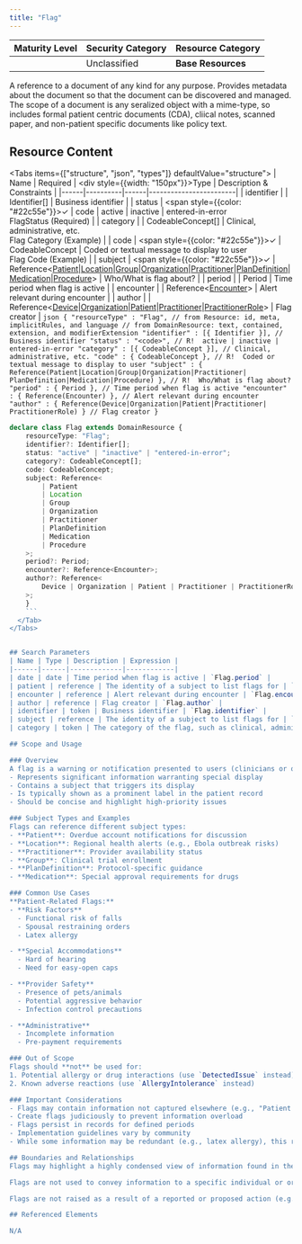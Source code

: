 ```yaml
---
title: "Flag"
---
```


| Maturity Level | Security Category | Resource Category |
|----------------|------------------|-------------------|
|  | Unclassified | <div className="flex items-center gap-2"> <Users className="h-5 w-5 text-blue-500" /> **Base Resources**</div> |

A reference to a document of any kind for any purpose. Provides metadata about the document so that the document can be discovered and managed. The scope of a document is any seralized object with a mime-type, so includes formal patient centric documents (CDA), cliical notes, scanned paper, and non-patient specific documents like policy text.

## Resource Content
<Tabs items={["structure", "json", "types"]} defaultValue="structure">
  <Tab value="structure">
    | Name | Required | <div style={{width: "150px"}}>Type</div> | Description & Constraints |
    |------|----------|------|------------------------|
    | identifier | | Identifier[] | Business identifier |
    | status | <span style={{color: "#22c55e"}}>✓</span> | code | active \| inactive \| entered-in-error<br/>FlagStatus (Required) |
    | category | | CodeableConcept[] | Clinical, administrative, etc.<br/>Flag Category (Example) |
    | code | <span style={{color: "#22c55e"}}>✓</span> | CodeableConcept | Coded or textual message to display to user<br/>Flag Code (Example) |
    | subject | <span style={{color: "#22c55e"}}>✓</span> | Reference\<[Patient](/fhir/resources/patient)\|[Location](/fhir/resources/location)\|[Group](/fhir/resources/group)\|[Organization](/fhir/resources/organization)\|[Practitioner](/fhir/resources/practitioner)\|[PlanDefinition](/fhir/resources/plandefinition)\|[Medication](/fhir/resources/medication)\|[Procedure](/fhir/resources/procedure)> | Who/What is flag about? |
    | period | | Period | Time period when flag is active |
    | encounter | | Reference\<[Encounter](/fhir/resources/encounter)> | Alert relevant during encounter |
    | author | | Reference\<[Device](/fhir/resources/device)\|[Organization](/fhir/resources/organization)\|[Patient](/fhir/resources/patient)\|[Practitioner](/fhir/resources/practitioner)\|[PractitionerRole](/fhir/resources/practitionerrole)> | Flag creator |
  </Tab>
  <Tab value="json">
    ```json
{
  "resourceType" : "Flag",
  // from Resource: id, meta, implicitRules, and language
  // from DomainResource: text, contained, extension, and modifierExtension
  "identifier" : [{ Identifier }], // Business identifier
  "status" : "<code>", // R!  active | inactive | entered-in-error
  "category" : [{ CodeableConcept }], // Clinical, administrative, etc.
  "code" : { CodeableConcept }, // R!  Coded or textual message to display to user
  "subject" : { Reference(Patient|Location|Group|Organization|Practitioner|
   PlanDefinition|Medication|Procedure) }, // R!  Who/What is flag about?
  "period" : { Period }, // Time period when flag is active
  "encounter" : { Reference(Encounter) }, // Alert relevant during encounter
  "author" : { Reference(Device|Organization|Patient|Practitioner|
   PractitionerRole) } // Flag creator
}
        ```
  </Tab>
  <Tab value="types">
```typescript
declare class Flag extends DomainResource {
    resourceType: "Flag";
    identifier?: Identifier[];
    status: "active" | "inactive" | "entered-in-error";
    category?: CodeableConcept[];
    code: CodeableConcept;
    subject: Reference<
        | Patient
        | Location
        | Group
        | Organization
        | Practitioner
        | PlanDefinition
        | Medication
        | Procedure
    >;
    period?: Period;
    encounter?: Reference<Encounter>;
    author?: Reference<
        Device | Organization | Patient | Practitioner | PractitionerRole
    >;
    }
    ```
  </Tab>
</Tabs>


## Search Parameters
| Name | Type | Description | Expression |
|------|------|-------------|------------|
| date | date | Time period when flag is active | `Flag.period` |
| patient | reference | The identity of a subject to list flags for | `Flag.subject.where(resolve() is Patient)` |
| encounter | reference | Alert relevant during encounter | `Flag.encounter` |
| author | reference | Flag creator | `Flag.author` |
| identifier | token | Business identifier | `Flag.identifier` |
| subject | reference | The identity of a subject to list flags for | `Flag.subject` |
| category | token | The category of the flag, such as clinical, administrative, etc. | `Flag.category` |

## Scope and Usage

### Overview
A flag is a warning or notification presented to users (clinicians or other healthcare providers) that:
- Represents significant information warranting special display
- Contains a subject that triggers its display
- Is typically shown as a prominent label in the patient record
- Should be concise and highlight high-priority issues

### Subject Types and Examples
Flags can reference different subject types:
- **Patient**: Overdue account notifications for discussion
- **Location**: Regional health alerts (e.g., Ebola outbreak risks)
- **Practitioner**: Provider availability status
- **Group**: Clinical trial enrollment
- **PlanDefinition**: Protocol-specific guidance
- **Medication**: Special approval requirements for drugs

### Common Use Cases
**Patient-Related Flags:**
- **Risk Factors**
  - Functional risk of falls
  - Spousal restraining orders
  - Latex allergy

- **Special Accommodations**
  - Hard of hearing
  - Need for easy-open caps

- **Provider Safety**
  - Presence of pets/animals
  - Potential aggressive behavior
  - Infection control precautions

- **Administrative**
  - Incomplete information
  - Pre-payment requirements

### Out of Scope
Flags should **not** be used for:
1. Potential allergy or drug interactions (use `DetectedIssue` instead)
2. Known adverse reactions (use `AllergyIntolerance` instead)

### Important Considerations
- Flags may contain information not captured elsewhere (e.g., "Patient has large dog at home")
- Create flags judiciously to prevent information overload
- Flags persist in records for defined periods
- Implementation guidelines vary by community
- While some information may be redundant (e.g., latex allergy), this redundancy serves a safety purpose

## Boundaries and Relationships
Flags may highlight a highly condensed view of information found in the AllergyIntolerance, Condition, Observation, Procedure and possibly other resources. A common extension allows the linkage of a Flag to the supporting detail resource. The purpose of these other resources is to provide detailed clinical information. The purpose of a Flag is to alert practitioners to information that is important to influence their interaction with a Patient prior to detailed review of the record.

Flags are not used to convey information to a specific individual or organization (e.g. an abnormal lab result reported to the ordering clinician, reporting of an adverse reaction to a regulatory authority). These are handled using the CommunicationRequest and the Communication resources.

Flags are not raised as a result of a reported or proposed action (e.g. drug-drug interactions, duplicate therapy warnings). These would be handled using DetectedIssue.

## Referenced Elements

N/A